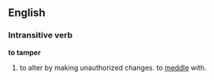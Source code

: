==English==

===Intransitive verb===
'''to tamper'''

#to alter by making unauthorized changes. to [[meddle]] with.